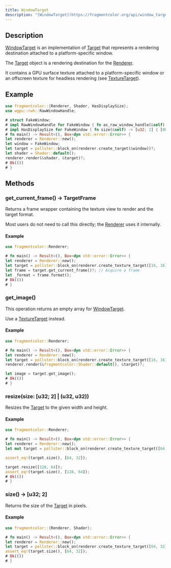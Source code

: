 ```yaml
---
title: WindowTarget
description: "[WindowTarget](https://fragmentcolor.org/api/window_target) is an implementation of [Target](https://fragmentcolor.org/api/target) that represents a rendering destination attached to a platform-specific window."
---
```


## Description

[WindowTarget](https://fragmentcolor.org/api/window_target) is an implementation of [Target](https://fragmentcolor.org/api/target) that represents a rendering destination attached to a platform-specific window.

The [Target](https://fragmentcolor.org/api/target) object is a rendering destination for the [Renderer](https://fragmentcolor.org/api/renderer).

It contains a GPU surface texture attached to a platform-specific window or an offscreen texture for headless rendering (see [TextureTarget](https://fragmentcolor.org/api/texture_target)).

## Example

```rust
use fragmentcolor::{Renderer, Shader, HasDisplaySize};
use wgpu::rwh::RawWindowHandle;

# struct FakeWindow;
# impl RawWindowHandle for FakeWindow { fn as_raw_window_handle(&self) -> wgpu::rwh::RawWindowHandle { wgpu::rwh::RawWindowHandle::from_handle(self) } }
# impl HasDisplaySize for FakeWindow { fn size(&self) -> [u32; 2] { [800, 600] } }
# fn main() -> Result<(), Box<dyn std::error::Error>> {
let renderer = Renderer::new();
let window = FakeWindow;
let target = pollster::block_on(renderer.create_target(&window))?;
let shader = Shader::default();
renderer.render(&shader, &target)?;
# Ok(())
# }
```

## Methods

### get_current_frame() -&gt; TargetFrame

Returns a frame wrapper containing the texture view to render and the target format.

Most users do not need to call this directly; the [Renderer](https://fragmentcolor.org/api/renderer) uses it internally.

#### Example

```rust
use fragmentcolor::Renderer;

# fn main() -> Result<(), Box<dyn std::error::Error>> {
let renderer = Renderer::new();
let target = pollster::block_on(renderer.create_texture_target([16, 16]))?;
let frame = target.get_current_frame()?; // Acquire a frame
let _format = frame.format();
# Ok(())
# }
```

### get_image()

This operation returns an empty array for [WindowTarget](https://fragmentcolor.org/api/window_target).

Use a [TextureTarget](https://fragmentcolor.org/api/texture_target) instead.

#### Example

```rust
use fragmentcolor::Renderer;

# fn main() -> Result<(), Box<dyn std::error::Error>> {
let renderer = Renderer::new();
let target = pollster::block_on(renderer.create_texture_target([16, 16]))?;
renderer.render(&fragmentcolor::Shader::default(), &target)?;

let image = target.get_image();
# Ok(())
# }
```

### resize(size: [u32; 2] | (u32, u32))

Resizes the [Target](https://fragmentcolor.org/docs/api/target) to the given width and height.

#### Example

```rust
use fragmentcolor::Renderer;

# fn main() -> Result<(), Box<dyn std::error::Error>> {
let renderer = Renderer::new();
let mut target = pollster::block_on(renderer.create_texture_target([64, 32]))?;

assert_eq!(target.size(), [64, 32]);

target.resize([128, 64]);
assert_eq!(target.size(), [128, 64]);
# Ok(())
# }
```

### size() -&gt; [u32; 2]

Returns the size of the [Target](https://fragmentcolor.org/api/target) in pixels.

#### Example

```rust
use fragmentcolor::{Renderer, Shader};

# fn main() -> Result<(), Box<dyn std::error::Error>> {
let renderer = Renderer::new();
let target = pollster::block_on(renderer.create_texture_target([64, 32]))?;
assert_eq!(target.size(), [64, 32]);
# Ok(())
# }
```
